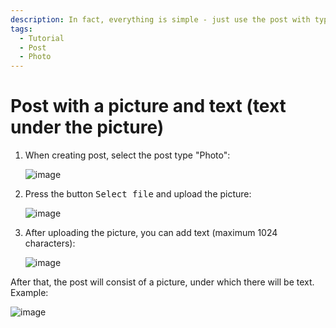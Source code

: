 ```yaml
---
description: In fact, everything is simple - just use the post with type "Photo"
tags:
  - Tutorial
  - Post
  - Photo
---
```


# Post with a picture and text (text under the picture)

1. When creating post, select the post type "Photo":

   ![image](https://user-images.githubusercontent.com/24430718/105613117-94be9c80-5dd1-11eb-89ee-dcdacbd95d1c.png)

2. Press the button <kbd>Select file</kbd> and upload the picture:

   ![image](https://user-images.githubusercontent.com/24430718/105613135-b28c0180-5dd1-11eb-85a0-d944a5444092.png)

3. After uploading the picture, you can add text (maximum 1024 characters):

   ![image](https://user-images.githubusercontent.com/24430718/105613150-e0714600-5dd1-11eb-82d0-66d50b073f8b.png)

After that, the post will consist of a picture, under which there will be text. Example:

![image](https://user-images.githubusercontent.com/24430718/105613165-026ac880-5dd2-11eb-97f1-7feff0fc0d27.png)
